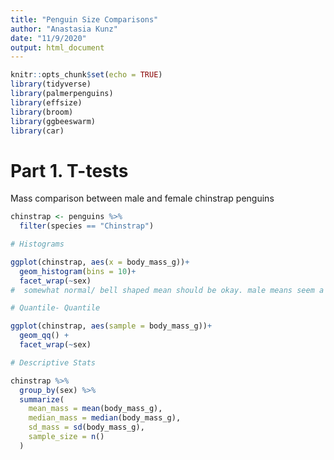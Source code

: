 ```yaml
---
title: "Penguin Size Comparisons"
author: "Anastasia Kunz"
date: "11/9/2020"
output: html_document
---
```


```r
knitr::opts_chunk$set(echo = TRUE)
library(tidyverse)
library(palmerpenguins)
library(effsize)
library(broom)
library(ggbeeswarm)
library(car)
```


# Part 1. T-tests

Mass comparison between male and female chinstrap penguins

```r
chinstrap <- penguins %>% 
  filter(species == "Chinstrap")

# Histograms

ggplot(chinstrap, aes(x = body_mass_g))+
  geom_histogram(bins = 10)+
  facet_wrap(~sex)
#  somewhat normal/ bell shaped mean should be okay. male means seem a bit larger than female means.

# Quantile- Quantile

ggplot(chinstrap, aes(sample = body_mass_g))+
  geom_qq() +
  facet_wrap(~sex)

# Descriptive Stats

chinstrap %>% 
  group_by(sex) %>% 
  summarize(
    mean_mass = mean(body_mass_g),
    median_mass = median(body_mass_g),
    sd_mass = sd(body_mass_g),
    sample_size = n()
  )

```












